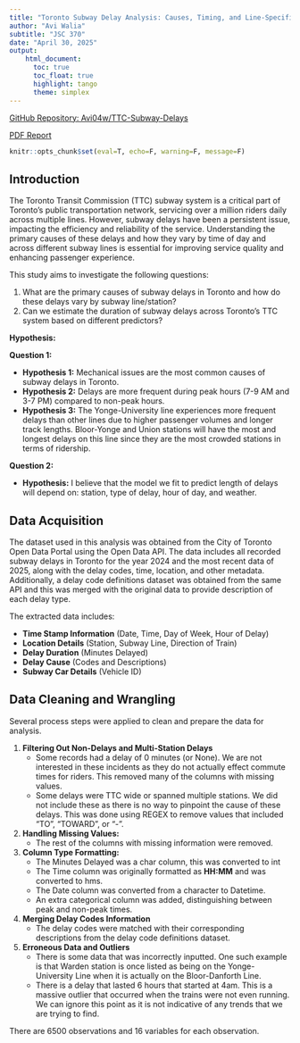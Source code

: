 ```yaml
---
title: "Toronto Subway Delay Analysis: Causes, Timing, and Line-Specific Patterns"
author: "Avi Walia"
subtitle: "JSC 370"
date: "April 30, 2025"
output: 
    html_document: 
      toc: true
      toc_float: true
      highlight: tango
      theme: simplex
---
```


[GitHub Repository: Avi04w/TTC-Subway-Delays](https://github.com/Avi04w/TTC-Subway-Delays)

[PDF Report](Final_Report/Toronto-Subway-Delay-Analysis.pdf)

```r
knitr::opts_chunk$set(eval=T, echo=F, warning=F, message=F)
```

## Introduction

The Toronto Transit Commission (TTC) subway system is a critical part of Toronto's public transportation network, servicing over a million riders daily across multiple lines. However, subway delays have been a persistent issue, impacting the efficiency and reliability of the service. Understanding the primary causes of these delays and how they vary by time of day and across different subway lines is essential for improving service quality and enhancing passenger experience.

This study aims to investigate the following questions:

1. What are the primary causes of subway delays in Toronto and how do these delays vary by subway line/station?
2. Can we estimate the duration of subway delays across Toronto’s TTC system based on different predictors?

**Hypothesis:**

**Question 1:**

-   **Hypothesis 1:** Mechanical issues are the most common causes of subway delays in Toronto.
-   **Hypothesis 2:** Delays are more frequent during peak hours (7-9 AM and 3-7 PM) compared to non-peak hours.
-   **Hypothesis 3:** The Yonge-University line experiences more frequent delays than other lines due to higher passenger volumes and longer track lengths. Bloor-Yonge and Union stations will have the most and longest delays on this line since they are the most crowded stations in terms of ridership.

**Question 2:**

-    **Hypothesis:** I believe that the model we fit to predict length of delays will depend on: station, type of delay, hour of day, and weather.

## Data Acquisition
The dataset used in this analysis was obtained from the City of Toronto Open Data Portal using the Open Data API. The data includes all recorded subway delays in Toronto for the year 2024 and the most recent data of 2025, along with the delay codes, time, location, and other metadata. Additionally, a delay code definitions dataset was obtained from the same API and this was merged with the original data to provide description of each delay type.

The extracted data includes:

* **Time Stamp Information** (Date, Time, Day of Week, Hour of Delay)
* **Location Details** (Station, Subway Line, Direction of Train)
* **Delay Duration** (Minutes Delayed)
* **Delay Cause** (Codes and Descriptions)
* **Subway Car Details** (Vehicle ID)

## Data Cleaning and Wrangling
Several process steps were applied to clean and prepare the data for analysis.

1. **Filtering Out Non-Delays and Multi-Station Delays**
    * Some records had a delay of 0 minutes (or None). We are not interested in these incidents as they do not actually effect commute times for riders. This removed many of the columns with missing values.
    * Some delays were TTC wide or spanned multiple stations. We did not include these as there is no way to pinpoint the cause of these delays. This was done using REGEX to remove values that included "TO ", "TOWARD", or "-".
2. **Handling Missing Values:**
    * The rest of the columns with missing information were removed.
3. **Column Type Formatting:**
    * The Minutes Delayed was a char column, this was converted to int
    * The Time column was originally formatted as **HH:MM** and was converted to hms.
    * The Date column was converted from a character to Datetime.
    * An extra categorical column was added, distinguishing between peak and non-peak times.
4. **Merging Delay Codes Information**
    * The delay codes were matched with their corresponding descriptions from the delay code definitions dataset. 
5. **Erroneous Data and Outliers**
    * There is some data that was incorrectly inputted. One such example is that Warden station is once listed as being on the Yonge-University Line when it is actually on the Bloor-Danforth Line. 
    * There is a delay that lasted 6 hours that started at 4am. This is a massive outlier that occurred when the trains were not even running. We can ignore this point as it is not indicative of any trends that we are trying to find.

There are 6500 observations and 16 variables for each observation.


